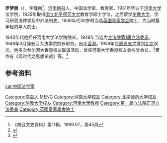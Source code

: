 {{Infobox Officeholder
|姓名=羅夢冊
|圖像=羅夢冊.jpg
|圖像大小=200px
|圖像說明=罗梦册, circa 1955
| 字 = 瑾南
| 號       = 
| 別名     = 
| 出生名   = 
| 出生日期 = 1906年2月
| 出生地點 = 
| 逝世日期 = {{dda|1991|6|21|1906|2|}}
| 逝世地點 = 
| 死因     = 
| 墓地     = 深圳大鵬灣華僑墓園
| 墓地座標 = 
| 籍貫 =[[河南|河南]][[南召|南召]] 
| 政黨     = 
| 其他政黨 = 
| parents    = 
| 配偶 = 馬德敏
| 伴侶     = 
| relatives  =  
| children  =  
| 母校     = 
| 著作     = 
| 簽名     = 
| 腳註     = 
| past     = 
}}
'''罗梦册'''（{{bd|1906年|2月|1991年|6月21日}}），字瑾南<ref>《南召文史資料》第11輯，1999.07，第45頁</ref>，[[河南|河南]][[南召|南召]]人，中国法学家、教育家，1931年毕业于[[河南大学|河南大学]]法学院，1935年取得[[国立北平师范大学|国立北平师范大学]]教育学硕士学位，之后留学[[伦敦大学|伦敦大学]]，学习研究法律学及中外法制史。1930年代30岁时当选[[英国皇家学会|英国皇家学会]]院士，为当时最年轻的华人院士。

1940年代他担任河南大学法学院院长。1948年当选为[[立法院|立法院]][[第1屆中華民國立法委員名單|第1屆立法委员]]。1949年3月辞去河大法学院院长职务，出走[[香港|香港]]。1959年应[[周恩来|周恩来]]之邀到[[北京|北京]]观光。他多次参加河大香港校友联谊活动，曾任河南大学香港校友会名誉会长。<ref >{{cite web|url=http://roll.sohu.com/20120824/n351400216.shtml | language= | title=罗梦册：享誉中西法学界的爱国教育家(组图) |publisher=河南日报 |date=2012年8月24日 |accessdate= }}</ref>著作有《现时代之思想论战》等。<ref>{{cite web |url=http://www.queshu.com/book/11851724/ |language= |title=现时代之思想论战 |publisher=缺书网 |date= |accessdate=2017年3月 |deadurl=yes |archiveurl=https://web.archive.org/web/20170313220530/http://www.queshu.com/book/11851724/ |archivedate=2017-03-13 }}</ref>

== 参考资料 ==
{{reflist}}

{{中華民國第三屆國民參政會參政員}}
{{中華民國第四屆國民參政會參政員}}
{{中華民國第一屆立法委員}}
{{normdaten}}
{{DEFAULTSORT:luo mengce}}
[[Category:南召人|Category:南召人]]
[[Category:罗姓|MENG]]
[[Category:河南大学校友|Category:河南大学校友]]
[[Category:北平师范大学校友|Category:北平师范大学校友]]
[[Category:伦敦大学校友|Category:伦敦大学校友]]
[[Category:河南大學教授|Category:河南大學教授]]
[[Category:第一屆立法院正選立法委員|Category:第一屆立法院正選立法委員]]
[[Category:英國皇家學會院士|Category:英國皇家學會院士]]
[[cat:中国法学家|cat:中国法学家]]